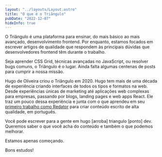 ```yaml
---
layout: "../layouts/Layout.astro"
title: "O que é o Triângulo"
pubDate: "2022-12-07"
hideInfo: true
---
```


O Triângulo é uma plataforma para ensinar, do mais básico ao mais avançado, desenvolvimento frontend. Por enquanto, estamos focados em escrever artigos de qualidade que respondem às principais dúvidas que desenvolvedores frontend têm durante o trabalho.

Seja aprender CSS Grid, técnicas avançadas no JavaScript, ou resolver bugs comuns, o Triângulo é o lugar. Ainda falta algumas centenas de posts para cumprir a nossa missão.

Hugo de Oliveira criou o Triângulo em 2020. Hugo tem mais de uma década de experiência criando interfaces de todos os tipos e formatos na web. Desde experiências únicas de marketing até aplicações web complexas para empresas, passando por blogs, landing pages e web apps React. Ele traz um pouco dessa experiência e junta com o que aprendeu em seu [primeiro trabalho como Redator](https://macmagazine.com.br/post/author/hugo/) para criar conteúdo escrito de alta qualidade, em português.

Você pode escrever para a gente em hugo [arroba] triangulo [ponto] dev. Queremos saber o que você acha do conteúdo e também o que podemos melhorar.

Estamos apenas começando.

Bons estudos!
